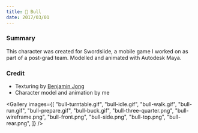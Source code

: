 ```yaml
---
title: 🐂 Bull
date: 2017/03/01
---
```



### Summary

This character was created for Swordslide, a mobile game I worked on as part of a post-grad team.
Modelled and animated with Autodesk Maya.

### Credit

- Texturing by [Benjamin Jong](https://www.behance.net/benjaminjong)
- Character model and animation by me

<Gallery
  images={[
    "bull-turntable.gif",
    "bull-idle.gif",
    "bull-walk.gif",
    "bull-run.gif",
    "bull-prepare.gif",
    "bull-buck.gif",
    "bull-three-quarter.png",
    "bull-wireframe.png",
    "bull-front.png",
    "bull-side.png",
    "bull-top.png",
    "bull-rear.png",
  ]}
/>
